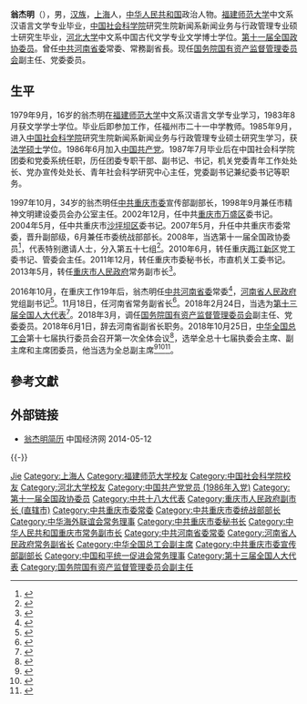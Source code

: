 '''翁杰明'''（{{bd|1963年|5月|}}），男，[[汉族|汉族]]，[[上海市|上海]]人，[[中华人民共和国|中华人民共和国]]政治人物。[[福建师范大学|福建师范大学]]中文系汉语言文学专业毕业，[[中国社会科学院|中国社会科学院]]研究生院新闻系新闻业务与行政管理专业硕士研究生毕业，[[河北大学|河北大学]]中文系中国古代文学专业文学博士学位。[[中国人民政治协商会议第十一届全国委员会委员名单|第十一届全国政协委员]]。曾任[[中国共产党河南省委员会|中共河南省委]]常委、常務副省長。现任[[国务院国有资产监督管理委员会|国务院国有资产监督管理委员会]]副主任、党委委员。

== 生平 ==
1979年9月，16岁的翁杰明在[[福建师范大学|福建师范大学]]中文系汉语言文学专业学习，1983年8月获文学学士学位。毕业后即参加工作，任福州市二十一中学教师。1985年9月，进入[[中国社会科学院|中国社会科学院]]研究生院新闻系新闻业务与行政管理专业硕士研究生学习，获[[法学硕士|法学硕士]]学位。1986年6月加入[[中国共产党|中国共产党]]。1987年7月毕业后在中国社会科学院团委和党委系统任职，历任团委专职干部、副书记、书记，机关党委青年工作处处长、党办宣传处处长、青年社会科学研究中心主任，党委副书记兼纪委书记等职务。

1997年10月，34岁的翁杰明任[[中国共产党重庆市委员会|中共重庆市委]]宣传部副部长，1998年9月兼任市精神文明建设委员会办公室主任。2002年12月，任中共[[重庆市|重庆市]][[万盛区|万盛区]]委书记。2004年5月，任中共重庆市[[沙坪坝区|沙坪坝区]]委书记。2007年5月，升任中共重庆市委常委，晋升副部级，6月兼任市委统战部部长。2008年，当选第十一届全国政协委员<ref>{{cite news|title=第十一届全国政协委员名单|url=http://www.indaa.com.cn/zt/2009qglh/zxzs/200903/t20090303_127573.html|accessdate=2013-04-09|newspaper=新华社北京1月25日电 中国人民政治协商会议第十一届全国委员会委员名单(共2237人，2008年1月25日政协第十届全国委员会常务委员会第二十次会议通过)|date=2008年1月25日|deadurl=yes|archiveurl=https://web.archive.org/web/20130928014403/http://www.indaa.com.cn/zt/2009qglh/zxzs/200903/t20090303_127573.html|archivedate=2013年9月28日}}</ref>，代表特别邀请人士，分入第五十七组<ref>{{cite news|title=全国政协信息-翁杰明|url=http://www.cppcc.gov.cn/CMS/wylibary/showJcwyxtInfoWylibary.action?tabJcwyxt.guid=11W0021400&wytype=wjwy|accessdate=2013-04-11|newspaper=全国政协委员会|archive-date=2016-10-18|archive-url=https://web.archive.org/web/20161018233225/http://www.cppcc.gov.cn/CMS/wylibary/showJcwyxtInfoWylibary.action?tabJcwyxt.guid=11W0021400&wytype=wjwy|dead-url=no}}</ref>。2010年6月，转任重庆[[两江新区|两江新区]]党工委书记、管委会主任。2011年12月，转任重庆市委秘书长，市直机关工委书记。2013年5月，转任[[重庆市人民政府|重庆市人民政府]]常务副市长<ref>{{Cite web|title=翁杰明被任命为重庆市人民政府副市长(图)|url=http://news.qq.com/a/20130509/000735.htm|accessdate=2013-05-09|archive-url=https://web.archive.org/web/20161019011433/http://news.qq.com/a/20130509/000735.htm|archive-date=2016-10-19|dead-url=no}}</ref>。

2016年10月，在重庆工作19年后，翁杰明任[[中国共产党河南省委员会|中共河南省委]]常委<ref>{{cite web|title=翁杰明、任正晓任河南省委常委 昨晚公开亮相|url=http://news.163.com/16/1014/18/C3C12NPH00014AEE.html|date=2016-10-14|publisher=大河网|archive-url=https://web.archive.org/web/20161018220633/http://news.163.com/16/1014/18/C3C12NPH00014AEE.html|archive-date=2016-10-18|dead-url=yes}}</ref>，[[河南省人民政府|河南省人民政府]]党组副书记<ref>{{cite news|title=河南新一届省委常委简历(书记谢伏瞻 副书记陈润儿、邓凯)|url=http://district.ce.cn/newarea/sddy/201611/04/t20161104_17533146_3.shtml|accessdate=2016-11-04|newspaper=中国经济网|archive-date=2016-11-05|archive-url=https://web.archive.org/web/20161105161052/http://district.ce.cn/newarea/sddy/201611/04/t20161104_17533146_3.shtml|dead-url=no}}</ref>。11月18日，任河南省常务副省长<ref>{{cite web|title=河南省委常委翁杰明任河南省副省长|url=http://www.thepaper.cn/newsDetail_forward_1563830|accessdate=2016-11-18|publisher=澎湃新闻|archive-url=https://web.archive.org/web/20161119181947/http://www.thepaper.cn/newsDetail_forward_1563830|archive-date=2016-11-19|dead-url=no}}</ref>。2018年2月24日，当选为[[第十三届全国人大代表|第十三届全国人大代表]]<ref>{{Cite web|title=（受权发布）中华人民共和国第十三届全国人民代表大会代表名单|url=http://www.chinanews.com/gn/2018/02-25/8453959.shtml|accessdate=2021-02-13|work=中新网|archive-url=https://web.archive.org/web/20180227031724/http://www.chinanews.com/gn/2018/02-25/8453959.shtml|archive-date=2018-02-27|dead-url=no}}</ref>。2018年3月，调任[[中华人民共和国国务院|国务院]][[国资委|国有资产监督管理委员会]]副主任、党委委员。2018年6月1日，辞去河南省副省长职务。2018年10月25日，[[中华全国总工会|中华全国总工会]]第十七届执行委员会召开第一次全体会议<ref>{{Cite web|title=李建国当选为全国总工会主席|url=https://china.huanqiu.com/article/9CaKrnJCLgR|access-date=2021-05-26|work=环球网|archive-url=https://web.archive.org/web/20210917144230/https://china.huanqiu.com/article/9CaKrnJCLgR|archive-date=2021-09-17|dead-url=no}}</ref>，选举全总十七届执委会主席、副主席和主席团委员，他当选为全总副主席<ref>{{Cite web|title=中华全国总工会第十七届执委会举行第一次全体会议  王东明当选为全国总工会主席|url=http://www.npc.gov.cn/zgrdw/npc/xinwen/2018-10/26/content_2064087.htm|access-date=2021-05-26|work=中国人大网|archive-url=https://web.archive.org/web/20210917144230/http://www.npc.gov.cn/zgrdw/npc/xinwen/2018-10/26/content_2064087.htm|archive-date=2021-09-17|dead-url=no}}</ref><ref>{{Cite web|title=中华全国总工会第十七届执行委员会主席、副主席、主席团委员名单|url=http://acftu.people.com.cn/n1/2018/1026/c67560-30363809.html|access-date=2021-05-26|work=人民网|archive-url=https://web.archive.org/web/20200128023016/http://acftu.people.com.cn/n1/2018/1026/c67560-30363809.html|archive-date=2020-01-28|dead-url=no}}</ref><ref>{{Cite web|title=中华全国总工会第十七届执委会举行第一次全体会议 王东明当选为全国总工会主席|url=http://www.xinhuanet.com/politics/2018-10/25/c_1123614777.htm|access-date=2021-05-26|work=新华网|archive-url=https://web.archive.org/web/20200810083753/http://www.xinhuanet.com/politics/2018-10/25/c_1123614777.htm|archive-date=2020-08-10|dead-url=no}}</ref>。

== 參考文獻 ==
{{reflist}}

== 外部链接 ==
* [http://district.ce.cn/newarea/sddy/201305/14/t20130514_24379699.shtml  翁杰明简历]{{Wayback|url=http://district.ce.cn/newarea/sddy/201305/14/t20130514_24379699.shtml |date=20140715050033 }} 中国经济网 2014-05-12

{{-}}
{{start box}}
{{s-gov|prc}}
{{s-before|[[李克_(1956年)|李克]]}}
{{s-title|[[河南省人民政府|河南省人民政府]]常务副省长|2016年10月－2018年6月}}
{{s-after|[[黄强_(1963年)|黄强]]}}
{{s-before|[[马正其|马正其]]}}
{{s-title|[[重庆市人民政府|重庆市人民政府]]常务副市长|2013年5月－2016年10月}}
{{s-after|[[吴存荣|吴存荣]]}}
{{s-ppo|cpc}}
{{s-before|[[徐鸣_(1958年)|徐鸣]]}}
{{s-title|[[中国共产党重庆市委员会|中国共产党重庆市委员会]]秘书长|2011年12月－2013年5月}}
{{s-after|[[吴政隆|吴政隆]]}}
{{s-before|[[辜文兴|辜文兴]]}}
{{s-title|[[中国共产党重庆市委员会|中国共产党重庆市委员会]]统一战线工作部部长|2007年6月－2010年6月}}
{{s-after|[[范照兵|范照兵]]}}
{{end box}}

{{Navboxes 
| title  = 翁杰明在[[中华海外联谊会|中华海外联谊会]]的职务
| list1  =
{{中华海外联谊会第三届理事会}}
}}
{{Navboxes 
| title  = 翁杰明在[[中华全国总工会|中华全国总工会]]的职务
| list1  =
{{中华全国总工会第十七届执行委员会}}
}}
{{Navboxes 
| title  = 翁杰明在[[中国和平统一促进会|中国和平统一促进会]]的职务
| list1  =
{{中国和平统一促进会第八届理事会}}
}}

{{Authority control}}

{{DEFAULTSORT:Weng}}
[[Category:翁姓|Jie]]
[[Category:上海人|Category:上海人]]
[[Category:福建师范大学校友|Category:福建师范大学校友]]
[[Category:中国社会科学院校友|Category:中国社会科学院校友]]
[[Category:河北大学校友|Category:河北大学校友]]
[[Category:中国共产党党员_(1986年入党)|Category:中国共产党党员 (1986年入党)]]
[[Category:第十一届全国政协委员|Category:第十一届全国政协委员]]
[[Category:中共十八大代表|Category:中共十八大代表]]
[[Category:重庆市人民政府副市长_(直辖市)|Category:重庆市人民政府副市长 (直辖市)]]
[[Category:中共重庆市委常委|Category:中共重庆市委常委]]
[[Category:中共重庆市委统战部部长|Category:中共重庆市委统战部部长]]
[[Category:中华海外联谊会常务理事|Category:中华海外联谊会常务理事]]
[[Category:中共重庆市委秘书长|Category:中共重庆市委秘书长]]
[[Category:中华人民共和国重庆市常务副市长|Category:中华人民共和国重庆市常务副市长]]
[[Category:中共河南省委常委|Category:中共河南省委常委]]
[[Category:河南省人民政府常务副省长|Category:河南省人民政府常务副省长]]
[[Category:中华全国总工会副主席|Category:中华全国总工会副主席]]
[[Category:中共重庆市委宣传部副部长|Category:中共重庆市委宣传部副部长]]
[[Category:中国和平统一促进会常务理事|Category:中国和平统一促进会常务理事]]
[[Category:第十三届全国人大代表|Category:第十三届全国人大代表]]
[[Category:国务院国有资产监督管理委员会副主任|Category:国务院国有资产监督管理委员会副主任]]